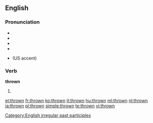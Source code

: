 ==English==

===Pronunciation===
* {{IPA|/θrəʊn/}}
* {{audio|en-gb-thrown.ogg|Audio (PR)}}
* {{audio|en-us-thrown.ogg|Audio (US)}}
* {{rhymes|əʊn}}
* {{homophones|throne}} (US accent)

===Verb===
'''thrown'''

# {{past participle of|[[throw]]}}

[[Category:English irregular past participles]]

[[el:thrown]]
[[fr:thrown]]
[[ko:thrown]]
[[it:thrown]]
[[hu:thrown]]
[[ml:thrown]]
[[nl:thrown]]
[[ja:thrown]]
[[pl:thrown]]
[[simple:thrown]]
[[te:thrown]]
[[vi:thrown]]